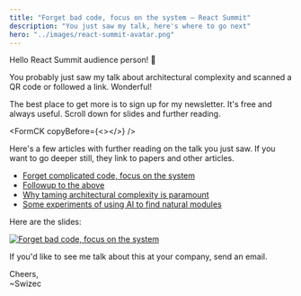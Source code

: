 ```yaml
---
title: "Forget bad code, focus on the system – React Summit"
description: "You just saw my talk, here's where to go next"
hero: "../images/react-summit-avatar.png"
---
```



Hello React Summit audience person! 👋

You probably just saw my talk about architectural complexity and scanned a QR code or followed a link. Wonderful!

The best place to get more is to sign up for my newsletter. It's free and always useful. Scroll down for slides and further reading.

<FormCK copyBefore={<></>} />

Here's a few articles with further reading on the talk you just saw. If you want to go deeper still, they link to papers and other articles.

- [Forget complicated code, focus on the system](https://swizec.com/blog/forget-complicated-code-focus-on-the-system/)
- [Followup to the above](https://swizec.com/blog/followup-answers-to-forget-complicated-code-focus-on-the-system/)
- [Why taming architectural complexity is paramount](https://swizec.com/blog/why-taming-architectural-complexity-is-paramount/)
- [Some experiments of using AI to find natural modules](https://swizec.com/blog/finding-modules-in-a-big-ball-of-mud-with-chatgpt/)

Here are the slides:

[![Forget bad code, focus on the system](../images/react-summit-usa-talk.jpeg)](/pdfs/forget-bad-code-focus-on-the-system.pdf)

If you'd like to see me talk about this at your company, send an email.

Cheers,<br/>
~Swizec

